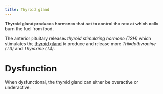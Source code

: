 ```yaml
---
title: Thyroid gland
---
```


Thyroid gland produces hormones that act to control the rate at which cells burn the fuel from food.




The anterior pituitary releases <i>thyroid stimulating hormone (TSH)</i> which stimulates the [thyroid gland]({{< var ref-thyroid-gland.path >}}) to produce and release more <i>Triiodothvronine (T3)</i> and <i>Thyroxine (T4)</i>. 


# Dysfunction


When dysfunctional, the thyroid gland can either be overactive or underactive.





